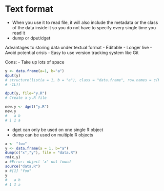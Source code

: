 # Text format
- When you use it to read file, it will also include the metadata or the class of the data inside it so you do not have to specify every single time you read it
- dump or dput/dget

Advantages to storing data under textual format
- Editable
- Longer live
- Avoid potential crisis
- Easy to use version tracking system like Git

Cons:
- Take up lots of space

```r
y <- data.frame(a=1, b="a")
dput(y)
# structure(list(a = 1, b = "a"), class = "data.frame", row.names = c(NA,
# -1L))

dput(y, file="y.R")
# Create a y.R file

new.y <- dget("y.R")
new.y
#   a b  
# 1 1 a
```
- dget can only be used on one single R object
- dump can be used on multiple R objects

```r
x <- "foo"
y <- data.frame(a = 1, b="a")
dump(c("x","y"), file = "data.R")
rm(x,y)
x #Error: object 'x' not found
source("data.R")
x #[1] "foo"
y
#   a b
# 1 1 a
```

